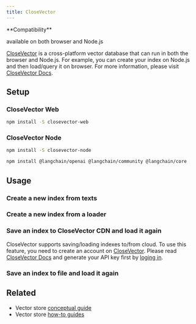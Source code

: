 ```yaml
---
title: CloseVector
---
```


<Tip>
**Compatibility**

available on both browser and Node.js
</Tip>

[CloseVector](https://closevector.getmegaportal.com/) is a cross-platform vector database that can run in both the browser and Node.js. For example, you can create your index on Node.js and then load/query it on browser. For more information, please visit [CloseVector Docs](https://closevector-docs.getmegaportal.com/).

## Setup

### CloseVector Web

```bash npm
npm install -S closevector-web
```
### CloseVector Node

```bash npm
npm install -S closevector-node
```

<IntegrationInstallTooltip/>

```bash npm
npm install @langchain/openai @langchain/community @langchain/core
```

## Usage

### Create a new index from texts


<Closevector />

### Create a new index from a loader


<ClosevectorFromdocs />

### Save an index to CloseVector CDN and load it again

CloseVector supports saving/loading indexes to/from cloud. To use this feature, you need to create an account on [CloseVector](https://closevector.getmegaportal.com/). Please read [CloseVector Docs](https://closevector-docs.getmegaportal.com/) and generate your API key first by [loging in](https://closevector.getmegaportal.com/).


<ClosevectorSaveloadFromcloud />

### Save an index to file and load it again


<ClosevectorSaveload />

## Related

- Vector store [conceptual guide](/oss/javascript/concepts/#vectorstores)
- Vector store [how-to guides](/oss/javascript/how-to/#vectorstores)
